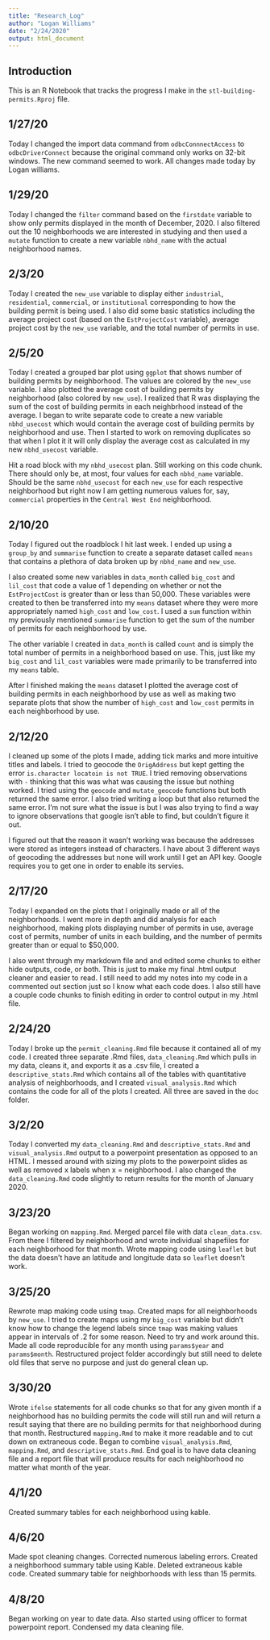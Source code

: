 ```yaml
---
title: "Research_Log"
author: "Logan Williams"
date: "2/24/2020"
output: html_document
---
```

## Introduction

This is an R Notebook that tracks the progress I make in the `stl-building-permits.Rproj` file. 

## 1/27/20
Today I changed the import data command from `odbcConnnectAccess` to `odbcDriverConnect` because the original command only works on 32-bit windows. The new command seemed to work. All changes made today by Logan williams.

## 1/29/20
Today I changed the `filter` command based on the `firstdate` variable to show only permits displayed in the month of December, 2020. I also filtered out the 10 neighborhoods we are interested in studying and then used a `mutate` function to create a new variable `nbhd_name` with the actual neighborhood names. 

## 2/3/20
Today I created the `new_use` variable to display either `industrial`, `residential`, `commercial`, or `institutional` corresponding to how the building permit is being used. I also did some basic statistics including the average project cost (based on the `EstProjectCost` variable), average project cost by the `new_use` variable, and the total number of permits in use. 

## 2/5/20
Today I created a grouped bar plot using `ggplot` that shows number of building permits by neighborhood. The values are colored by the `new_use` variable. I also plotted the average cost of building permits by neighborhood (also colored by `new_use`). I realized that R was displaying the sum of the cost of building permits in each neighbrhood instead of the average. I began to write separate code to create a new variable `nbhd_usecost` which would contain the average cost of building permits by neighborhood and use. Then I started to work on removing duplicates so that when I plot it it will only display the average cost as calculated in my new `nbhd_usecost` variable. 

Hit a road block with my `nbhd_usecost` plan. Still working on this code chunk. There should only be, at most, four values for each `nbhd_name` variable. Should be the same `nbhd_usecost` for each `new_use` for each respective neighborhood but right now I am getting numerous values for, say, `commercial` properties in the `Central West End` neighborhood. 

## 2/10/20
Today I figured out the roadblock I hit last week. I ended up using a `group_by` and `summarise` function to create a separate dataset called `means` that contains a plethora of data broken up by `nbhd_name` and `new_use`. 

I also created some new variables in `data_month` called `big_cost` and `lil_cost` that code a value of 1 depending on whether or not the `EstProjectCost` is greater than or less than 50,000. These variables were created to then be transferred into my `means` dataset where they were more appropriately named `high_cost` and `low_cost`. I used a `sum` function within my previously mentioned `summarise` function to get the sum of the number of permits for each neighborhood by use. 

The other variable I created in `data_month` is called `count` and is simply the total number of permits in a neighborhood based on use. This, just like my `big_cost` and `lil_cost` variables were made primarily to be transferred into my `means` table.

After I finished making the `means` dataset I plotted the average cost of building permits in each neighborhood by use as well as making two separate plots that show the number of `high_cost` and `low_cost` permits in each neighborhood by use. 

## 2/12/20

I cleaned up some of the plots I made, adding tick marks and more intuitive titles and labels. I tried to geocode the `OrigAddress` but kept getting the error `is.character locatoin is not TRUE`. I tried removing observations with `-` thinking that this was what was causing the issue but nothing worked. I tried using the `geocode` and `mutate_geocode` functions but both returned the same error. I also tried writing a loop but that also returned the same error. I'm not sure what the issue is but I was also trying to find a way to ignore observations that google isn't able to find, but couldn't figure it out. 

I figured out that the reason it wasn't working was because the addresses were stored as integers instead of characters. I have about 3 different ways of geocoding the addresses but none will work until I get an API key. Google requires you to get one in order to enable its servies. 

## 2/17/20

Today I expanded on the plots that I originally made or all of the neighborhoods. I went more in depth and did analysis for each neighborhood, making plots displaying number of permits in use, average cost of permits, number of units in each building, and the number of permits greater than or equal to $50,000.

I also went through my markdown file and and edited some chunks to either hide outputs, code, or both. This is just to make my final .html output cleaner and easier to read. I still need to add my notes into my code in a commented out section just so I know what each code does. I also still have a couple code chunks to finish editing in order to control output in my .html file. 

## 2/24/20

Today I broke up the `permit_cleaning.Rmd` file because it contained all of my code. I created three separate .Rmd files, `data_cleaning.Rmd` which pulls in my data, cleans it, and exports it as a .csv file, I created a `descriptive_stats.Rmd` which contains all of the tables with quantitative analysis of neighborhoods, and I created `visual_analysis.Rmd` which contains the code for all of the plots I created. All three are saved in the `doc` folder.

## 3/2/20

Today I converted my `data_cleaning.Rmd` and `descriptive_stats.Rmd` and `visual_analysis.Rmd` output to a powerpoint presentation as opposed to an HTML. I messed around with sizing my plots to the powerpoint slides as well as removed x labels when x = neighborhood. I also changed the `data_cleaning.Rmd` code slightly to return results for the month of January 2020. 

## 3/23/20

Began working on `mapping.Rmd`. Merged parcel file with data `clean_data.csv`. From there I filtered by neighborhood and wrote individual shapefiles for each neighborhood for that month. Wrote mapping code using `leaflet` but the data doesn't have an latitude and longitude data so `leaflet` doesn't work.

## 3/25/20

Rewrote map making code using `tmap`. Created maps for all neighborhoods by `new_use`. I tried to create maps using my `big_cost` variable but didn't know how to change the legend labels since `tmap` was making values appear in intervals of .2 for some reason. Need to try and work around this. Made all code reproducible for any month using `params$year` and `params$month`. Restructured project folder accordingly but still need to delete old files that serve no purpose and just do general clean up.

## 3/30/20

Wrote `ifelse` statements for all code chunks so that for any given month if a neighborhood has no building permits the code will still run and will return a result saying that there are no building permits for that neighborhood during that month. Restructured `mapping.Rmd` to make it more readable and to cut down on extraneous code. Began to combine `visual_analysis.Rmd`, `mapping.Rmd`, and `descriptive_stats.Rmd`. End goal is to have data cleaning file and a report file that will produce results for each neighborhood no matter what month of the year.

## 4/1/20

Created summary tables for each neighborhood using kable.

## 4/6/20

Made spot cleaning changes. Corrected numerous labeling errors. Created a neighborhood summary table using Kable. Deleted extraneous kable code. Created summary table for neighborhoods with less than 15 permits.

## 4/8/20

Began working on year to date data. Also started using officer to format powerpoint report. Condensed my data cleaning file.
